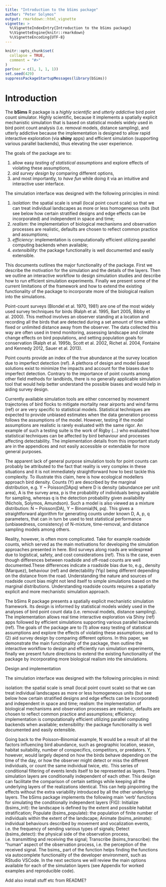 ```yaml
---
title: "Introduction to the bSims package"
author: "Peter Solymos"
output: rmarkdown::html_vignette
vignette: >
  %\VignetteIndexEntry{Introduction to the bSims package}
  %\VignetteEngine{knitr::rmarkdown}
  %\VignetteEncoding{UTF-8}
---
```


```r
knitr::opts_chunk$set(
  collapse = TRUE,
  comment = "#>"
)
par(mar = c(1, 1, 1, 1))
set.seed(429)
suppressPackageStartupMessages(library(bSims))
```

# Introduction

The **bSims** R package is a _highly scientific_ and _utterly addictive_ bird point count simulator. Highly scientific, because it implements a spatially
explicit mechanistic simulation that is based on statistical models
widely used in bird point count analysis (i.e. removal models, distance 
sampling), and utterly addictive because the implementation
is designed to allow rapid interactive exploration (via **shiny** apps)
and efficient simulation (supporting various parallel backends),
thus elevating the user experience.

The goals of the package are to: 

1. allow easy _testing of statistical assumptions_ and explore 
  effects of violating these assumptions,
2. _aid survey design_ by comparing different options, 
3. and most importantly, to _have fun_ while doing it via an 
  intuitive and interactive user interface.

The simulation interface was designed with the following principles in mind:

1. _isolation_: the spatial scale is small (local point count scale) 
  so that we can treat individual landscapes as more or less homogeneous 
  units (but see below how certain stratified designs and edge effects 
  can be incorporated) and independent in space and time;
2. _realism_: the implementation of biological 
  mechanisms and observation processes are realistic,
  defaults are chosen to reflect common practice and assumptions;
3. _efficiency_: implementation is computationally efficient
  utilizing parallel computing backends when available;
4. _extensibility_: the package functionality is 
  well documented and easily extensible.

This documents outlines the major functionality of the package.
First we describe the motivation for the simulation and 
the details of the layers. Then we outline an interactive workflow
to design simulation studies and describe how to run
efficient simulation experiments.
Finally we present some of the current limitations of the
framework and how to extend the existing functionality of the
package to incorporate more of the biological realism into
the simulations.






Point-count surveys (Blondel et al. 1970, 1981) are one of the most widely used survey techniques for birds (Ralph et al. 1995, Bart 2005, Bibby et al. 2000). This method involves an observer standing at a location and recording all the birds that are detected during a set amount of time within a fixed or unlimited distance away from the observer. The data collected this way are often used in trend monitoring, assessing landscape and climate change effects on bird populations, and setting population goals for conservation (Ralph et al. 1995b, Scott et al. 2002, Richet al. 2004, Fontaine and Kennedy 2012, Sauer et al. 2013).

Point counts provide an index of the true abundance at the survey location due to imperfect detection (ref). A plethora of design and model based solutions exist to minimize the impacts and account for the biases due to imperfect detection. Contrary to the importance of point counts among other field methods for landbirds, there is no generally applicable simulation tool that would help better understand the possible biases and would help in aiding survey design.

Currently available simulation tools are either concerned by movement trajectories of bird flocks to mitigate mortality near airports and wind farms (ref) or are very specific to statistical models. Statistical techniques are expected to provide unbiased estimates when the data generation process follows the assumptions of the model. However, testing if the model assumptions are realistic is rarely evaluated with the same rigor. An example of such a testing suite is the work of Rigby (...) who evaluated how statistical techniques can be affected by bird behaviour and processes affecting detectability. The implementation details from this important study are in the appendices and not easily accessible or extendable for more general purposes.

The apparent lack of general purpose simulation tools for point counts can probably be attributed to the fact that reality is very complex in these situations and it is not immediately straightforward how to best tackle this complexity. To illustrate this claim, here is how ecological modellers approach bird density. Counts (Y) are described by the marginal distribution, e.g. Y ~ Poisson(DApq) where D is density (abundance per unit area), A is the survey area, p is the probability of individuals being available for sampling, whereas q is the detection probability given availability (Nichols, Solymos, Amundson). Such a model is also viewed as a mixture distribution: N ~ Poisson(DA), Y ~ Binomial(N, pq). This gives a straightforward algorithm for generating counts under known D, A, p, q parameters, that can in turn be used to test statistical performance (unbiasedness, consistency) of N-mixture, time-removal, and distance sampling models among others.

Reality, however, is often more complicated. Take for example roadside counts, which served as the main motivations for developing the simulation approaches presented in here. Bird surveys along roads are widespread due to logistical, safety, and cost considerations (ref). This is the case, even though differences between roadside and off-road counts are well documented.These differences indicate a roadside bias due to, e.g., density (Marquez), behaviour (ref) and detectability (Yip) being different depending on the distance from the road. Understanding the nature and sources of roadside count bias might not lend itself to simple simulations based on the marginal distributions. Understanding roadside counts requires a spatially explicit and more mechanistic simulation approach.

The bSims R package presents a spatially explicit mechanistic simulation framework. Its design is informed by statistical models widely used in the analyses of bird point count data (i.e. removal models, distance sampling). The implementation allows real time interactive exploration via Shiny (ref) apps followed by efficient simulations supporting various parallel backends (ref). The goals of the package are to (1) allow easy testing of statistical assumptions and explore the effects of violating these assumptions; and to (2) aid survey design by comparing different options. In this paper, we demonstrate the main functionality of the package, then outline the interactive workflow to design and efficiently run simulation experiments, finally we present future directions to extend the existing functionality of the package by incorporating more biological realism into the simulations.

Design and implementation

The simulation interface was designed with the following principles in mind:

isolation: the spatial scale is small (local point count scale) so that we can treat individual landscapes as more or less homogeneous units (but see below how certain stratified designs and edge effects can be incorporated) and independent in space and time;
realism: the implementation of biological mechanisms and observation processes are realistic, defaults are chosen to reflect common practice and assumptions;
efficiency: implementation is computationally efficient utilizing parallel computing backends when available;
extensibility: the package functionality is well documented and easily extensible.

Going back to the Poisson–Binomial example, N would be a result of all the factors influencing bird abundance, such as geographic location, season, habitat suitability, number of conspecifics, competitors, or predators. Y, however, would largely depend on how the birds behave depending on the time of the day, or how the observer might detect or miss the different individuals, or count the same individual twice, etc.
This series of conditional filtering of events lends itself to be represented as layers. These simulation layers are conditionally independent of each other. This design can facilitate the comparison of certain settings while keeping all the underlying layers of the realizations identical. This can help pinpointing the effects without the extra variability introduced by all the other underlying layers.
The bSims package implements the following main 'verb' functions for simulating the conditionally independent layers (FIG):
Initialize (bsims_init): the landscape is defined by the extent and possible habitat stratification;
Populate (bsims_populate): the population of finite number of individuals within the extent of the landscape;
Animate (bsims_animate): individual behaviours described by movement and vocalization events, i.e. the frequency of sending various types of signals;
Detect (bsims_detect): the physical side of the observation process, i.e. transmitting and receiving the signal;
Transcribe (bsims_transcribe): the "human" aspect of the observation process, i.e. the perception of the received signal.
The bsims_ part of the function helps finding the functions via autocomplete functionality of the developer environment, such as RStudio VSCode. In the next sections we will review the main options available for each of the simulation layers (see Appendix for worked examples and reproducible code).

Add also install stuff etc from README?
